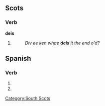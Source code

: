 ==Scots==

===Verb===
'''deis'''

# {{third person singular of|[[dei]]|lang=Scots}}
#: ''Div ee ken whae '''deis''' it the end o'd?''
==Spanish==

===Verb===
{{es-verb-form|dar}}
# {{es-verb form of|mood=subj|tense=pres|num=p|pers=2|formal=n|ending=ar|verb=dar}}
# {{es-verb form of|mood=imp|num=p|pers=2|formal=n|sense=-|ending=ar|verb=dar}}

[[Category:South Scots]]